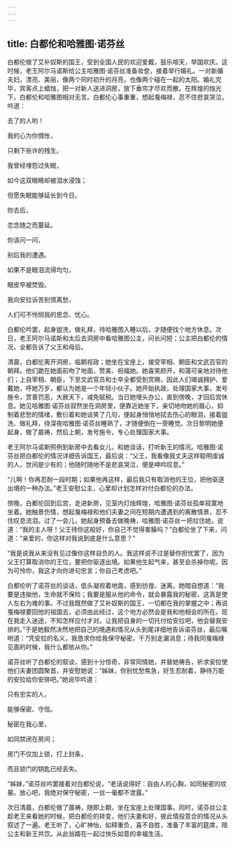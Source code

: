 ```yaml
---
---
---
```

title: 白都伦和哈雅图·诺芬丝
---




白都伦做了艾补奴斯的国王，受到全国人民的欢迎爱戴，鼓乐喧天，举国欢庆。这时候，老王阿尔马诺斯给公主哈雅图·诺芬丝准备妆奁，接着举行婚礼。一对新婚夫妇，漂亮、美丽，像两个同时初升的月亮，也像两个碰在一起的太阳。婚礼完毕，宾客点上蜡烛，把一对新人送进洞房，放下垂帘才尽欢而散。在辉煌的烛光下，白都伦和哈雅图相对无言。白都伦心事重重，想起戛梅禄，忍不住悲哀哭泣，吟道：

去了的人哟！

我的心为你惆怅，

只剩下些许的残生。

我曾经埋怨过失眠，

如今这双眼睛却被泪水浸蚀；

但愿失眠能够延长到今日。

你去后，

恋念随之而蔓延。

你该问一问，

别后我的遭遇。

如果不是眼泪流得均匀，

眼皮早被焚毁。

我向安拉诉苦别恨离愁，

人们可不怜悯我的思念、忧心。

白都伦吟罢，起身盥洗，做礼拜，待哈雅图入睡以后，才随便找个地方休息。次日，老王阿尔马诺斯和太后去洞房中看哈雅图公主，问长问短；公主把白都伦的情况，全都告诉了父王和母后。

清晨，白都伦离开洞房，临朝视政；她坐在宝座上，接受宰相、朝臣和文武百官的朝拜。他们跪在她面前吻了地面，赞美、祝福她。她喜笑颜开，和蔼可亲地对待他们；上自宰相、朝臣，下至文武官员和士卒全都受到赏赐，因此人们竭诚拥护、爱戴她，呼她万岁，都认为她是一个年轻小伙子。她开始执政，处理国家大事，发号施令，赏善罚恶，大赦天下，减免赋税。当日她埋头办公，直到傍晚，才回后宫休息。她见哈雅图·诺芬丝寂然坐在洞房里，便靠近她坐下，亲切地吻她的眉心，抑制着悲愁的情绪，敷衍着和她谈笑了几句，便起身悄悄地拭去伤心的眼泪，接着盥洗、做礼拜，待深夜哈雅图·诺芬丝睡熟了，才随便倒在一旁睡觉。次日黎明她便起身，做了晨祷，然后上朝，发号施令，专心处理国家大事。

老王阿尔马诺斯照例到新房中去看女儿，和她谈话，打听新王的情况。哈雅图·诺芬丝把白都伦的情况详细告诉国王，最后说：“父王，我看像我丈夫这样聪明虔诚的人，世间是少有的；他随时随地不是悲哀哭泣，便是呻吟叹息。”

“儿啊！你再忍耐一段时期；如果他再这样，最后我只有取消他的王位，把他驱逐出境的一种办法。”老王安慰公主，心里却计划怎样对付白都伦的办法。

傍晚，白都伦回到后宫，走进新房，见室内灯烛辉煌，哈雅图·诺芬丝孤单寂寞地坐着。她触景伤情，想起戛梅禄和他们夫妻之间在短期内遭遇到的离散情景，忍不住叹息流泪。过了一会儿，她起身预备去做晚祷，哈雅图·诺芬丝一把拉住她，说道：“我的主人呀！父王待你这般好，你自己不觉得害臊吗？”白都伦坐了下来，问道：“亲爱的，你这样对我说到底是什么意思？”

“我是说我从来没有见过像你这样自负的人。我这样说不过是替你担忧罢了，因为父王打算取消你的王位，要把你驱逐出境。如果他生起气来，甚至会杀掉你呢。因为可怜你，我这才向你进句忠言；你自己考虑吧。”

白都伦听了诺芬丝的谈话，低头凝视着地面，感到彷徨、迷离。她暗自想道：“我要是违拗他，生命就不保险；我要是服从他的命令，就会暴露我的秘密，这真是使人左右为难的事。不过我既然做了艾补奴斯的国王，一切都在我的掌握之中；再说戛梅禄要回他的祖国去，必须由此经过，这个地方必然会是我和他相会的所在。现在我走入迷途，不知怎样应付才对。让我把自身的一切托付给安拉吧，他会替我安排的。”于是她毅然决然地把自己的境遇和情况从头到尾详细地告诉诺芬丝，最后嘱咐道：“凭安拉的名义，我恳求你给我保守秘密，千万别走漏消息；待我同戛梅禄见面的时候，我什么都依从你。”

诺芬丝听了白都伦的叙谈，感到十分惊奇，非常同情她，并替她祷告，祈求安拉使他们夫妻团圆聚首，并安慰她说：“姊妹，你别忧愁焦急，好生忍耐着，静待万能的安拉给你安排吧。”她说毕吟道：

只有忠实的人，

能够保密、守信。

秘密在我心里，

如同禁闭在房间；

房门不仅加上锁，打上封条，

而且锁门的钥匙已经丢失。

“姊妹，”诺芬丝吟罢接着对白都伦说，“老话说得好：自由人的心胸，如同秘密的坟墓。放心吧，我绝对保守秘密，一丝一毫都不泄露。”

次日清晨，白都伦做了晨祷，随即上朝，坐在宝座上处理国事。同时，诺芬丝公主趁老王来看她的时候，把白都伦的转变，他们夫妻和好，彼此情投意合的情况从头叙述了一遍。老王听了，心旷神怡，如释重负，喜不自胜，准备了丰富的筵席，陪公主和新王共饮。从此翁婿在一起过快乐如意的幸福生活。